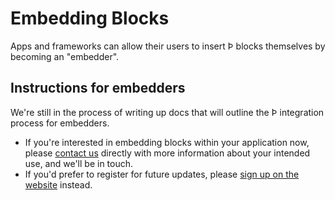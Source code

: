 # Embedding Blocks

Apps and frameworks can allow their users to insert Þ blocks themselves by becoming an "embedder".

## Instructions for embedders

We're still in the process of writing up docs that will outline the Þ integration process for embedders.

- If you're interested in embedding blocks within your application now, please [contact us](https://blockprotocol.org/contact) directly with more information about your intended use, and we'll be in touch.
- If you'd prefer to register for future updates, please [sign up on the website](https://blockprotocol.org/signup) instead.
